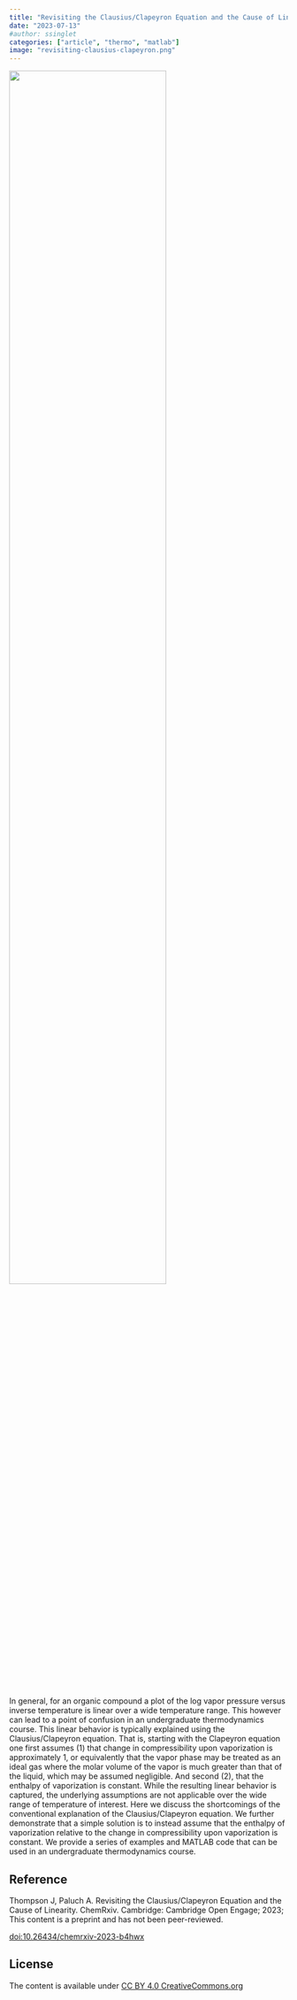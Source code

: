 ```yaml
---
title: "Revisiting the Clausius/Clapeyron Equation and the Cause of Linearity"
date: "2023-07-13"
#author: ssinglet
categories: ["article", "thermo", "matlab"]
image: "revisiting-clausius-clapeyron.png"
---
```


![](revisiting-clausius-clapeyron.png){width=75%}

In general, for an organic compound a plot of the log vapor pressure
versus inverse temperature is linear over a wide temperature
range. This however can lead to a point of confusion in an
undergraduate thermodynamics course. This linear behavior is typically
explained using the Clausius/Clapeyron equation. That is, starting
with the Clapeyron equation one first assumes (1) that change in
compressibility upon vaporization is approximately 1, or equivalently
that the vapor phase may be treated as an ideal gas where the molar
volume of the vapor is much greater than that of the liquid, which may
be assumed negligible. And second (2), that the enthalpy of
vaporization is constant. While the resulting linear behavior is
captured, the underlying assumptions are not applicable over the wide
range of temperature of interest. Here we discuss the shortcomings of
the conventional explanation of the Clausius/Clapeyron equation. We
further demonstrate that a simple solution is to instead assume that
the enthalpy of vaporization relative to the change in compressibility
upon vaporization is constant. We provide a series of examples and
MATLAB code that can be used in an undergraduate thermodynamics
course.

## Reference

Thompson J, Paluch A. Revisiting the Clausius/Clapeyron Equation and the Cause of Linearity. ChemRxiv. Cambridge: Cambridge Open Engage; 2023;  This content is a preprint and has not been peer-reviewed.

[doi:10.26434/chemrxiv-2023-b4hwx](https://doi.org/10.26434/chemrxiv-2023-b4hwx)

## License
The content is available under [CC BY 4.0 CreativeCommons.org](https://creativecommons.org/licenses/by/4.0/)
